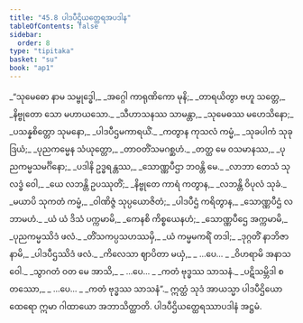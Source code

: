 ```yaml
---
title: "45.8 ပါဒပီဌိယတ္ထေရအပဒါန"
tableOfContents: false
sidebar:
  order: 8
type: "tipitaka"
basket: "su"
book: "ap1"
---
```



<DynamicBreadcrumb />

<Division number="50" book="ap1" e="ch" v="20" p="433">

<Paragraph number="5838" type="verses" book="ap1">
_“သုမေဓော နာမ သမ္ဗုဒ္ဓေါ,_  
_အဂ္ဂေါ ကာရုဏိကော မုနိ;_  
_တာရယိတွာ ဗဟူ သတ္တေ,_  
_နိဗ္ဗုတော သော မဟာယသော._  

</Paragraph>

</Division>
<Division number="51" book="ap1" e="ch" v="20" p="433">

<Paragraph number="5839" type="verses" book="ap1">
_သီဟာသနဿ သာမန္တာ,_  
_သုမေဓဿ မဟေသိနော;_  
_ပသန္နစိတ္တော သုမနော,_  
_ပါဒပီဌမကာရယိံ._  

</Paragraph>

</Division>
<Division number="52" book="ap1" e="ch" v="20" p="433">

<Paragraph number="5840" type="verses" book="ap1">
_ကတွာန ကုသလံ ကမ္မံ,_  
_သုခပါကံ သုခုဒြယံ;_  
_ပုညကမ္မေန သံယုတ္တော,_  
_တာဝတိံသမဂစ္ဆဟံ._  

</Paragraph>

</Division>
<Division number="53" book="ap1" e="ch" v="20" p="433">

<Paragraph number="5841" type="verses" book="ap1">
_တတ္ထ မေ ဝသမာနဿ,_  
_ပုညကမ္မသမင်္ဂိနော;_  
_ပဒါနိ ဥဒ္ဓရန္တဿ,_  
_သောဏ္ဏပီဌာ ဘဝန္တိ မေ._  

</Paragraph>

</Division>
<Division number="54" book="ap1" e="ch" v="20" p="433">

<Paragraph number="5842" type="verses" book="ap1">
_လာဘာ တေသံ သုလဒ္ဓံ ဝေါ,_  
_ယေ လဘန္တိ ဥပဿုတိံ;_  
_နိဗ္ဗုတေ ကာရံ ကတွာန,_  
_လဘန္တိ ဝိပုလံ သုခံ._  

</Paragraph>

</Division>
<Division number="55" book="ap1" e="ch" v="20" p="433">

<Paragraph number="5843" type="verses" book="ap1">
_မယာပိ သုကတံ ကမ္မံ,_  
_ဝါဏိဇ္ဇံ သုပ္ပယောဇိတံ;_  
_ပါဒပီဌံ ကရိတွာန,_  
_သောဏ္ဏပီဌံ လဘာမဟံ._  

</Paragraph>

</Division>
<Division number="56" book="ap1" e="ch" v="20" p="433">

<Paragraph number="5844" type="verses" book="ap1">
_ယံ ယံ ဒိသံ ပက္ကမာမိ,_  
_ကေနစိ ကိစ္စယေနဟံ;_  
_သောဏ္ဏပီဌေ အက္ကမာမိ,_  
_ပုညကမ္မဿိဒံ ဖလံ._  

</Paragraph>

</Division>
<Division number="57" book="ap1" e="ch" v="20" p="433">

<Paragraph number="5845" type="verses" book="ap1">
_တိံသကပ္ပသဟဿမှိ,_  
_ယံ ကမ္မမကရိံ တဒါ;_  
_ဒုဂ္ဂတိံ နာဘိဇာနာမိ,_  
_ပါဒပီဌဿိဒံ ဖလံ._  

</Paragraph>

</Division>
<Division number="58" book="ap1" e="ch" v="20" p="433">

<Paragraph number="5846" type="verses" book="ap1">
_ကိလေသာ ဈာပိတာ မယှံ,_  
_ …ပေ… _  
_ဝိဟရာမိ အနာသဝေါ._  

</Paragraph>

</Division>
<Division number="59" book="ap1" e="ch" v="20" p="434">

<Paragraph number="5847" type="verses" book="ap1">
_သွာဂတံ ဝတ မေ အာသိ,_  
_ …ပေ… _  
_ကတံ ဗုဒ္ဓဿ သာသနံ._  

</Paragraph>

</Division>
<Division number="60" book="ap1" e="ch" v="20" p="434">

<Paragraph number="5848" type="verses" book="ap1">
_ပဋိသမ္ဘိဒါ စတဿော,_  
_ …ပေ… _  
_ကတံ ဗုဒ္ဓဿ သာသနံ”._  

</Paragraph>

<Paragraph number="5849" book="ap1">
ဣတ္ထံ သုဒံ အာယသ္မာ ပါဒပီဌိယော ထေရော ဣမာ ဂါထာယော အဘာသိတ္ထာတိ.

</Paragraph>
</Division>

<Paragraph number="5850" type="center" book="ap1">
ပါဒပီဌိယတ္ထေရဿာပဒါနံ အဋ္ဌမံ.
</Paragraph>